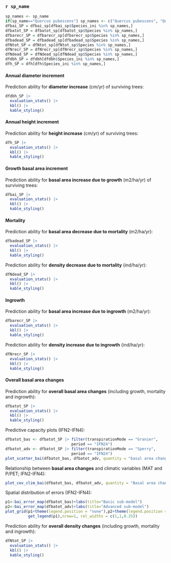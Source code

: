 ### `r sp_name`

```r
sp_names <- sp_name
if(sp_name=="Quercus pubescens") sp_names <- c("Quercus pubescens", "Quercus pyrenaica")
dfbai_SP = dfbai_sp[dfbai_sp$Species_ini %in% sp_names,]
dfbatot_SP = dfbatot_sp[dfbatot_sp$Species %in% sp_names,]
dfbarecr_SP = dfbarecr_sp[dfbarecr_sp$Species %in% sp_names,]
dfbadead_SP = dfbadead_sp[dfbadead_sp$Species %in% sp_names,]
dfNtot_SP = dfNtot_sp[dfNtot_sp$Species %in% sp_names,]
dfNrecr_SP = dfNrecr_sp[dfNrecr_sp$Species %in% sp_names,]
dfNdead_SP = dfNdead_sp[dfNdead_sp$Species %in% sp_names,]
dfdbh_SP = dfdbh[dfdbh$Species_ini %in% sp_names,]
dfh_SP = dfh[dfh$Species_ini %in% sp_names,]
```


#### Annual diameter increment

Prediction ability for **diameter increase** (cm/yr) of surviving trees:
```r
dfdbh_SP |> 
  evaluation_stats() |> 
  kbl() |>
  kable_styling()
```


<!-- Predictive capacity plots: -->

<!-- ```{r, echo = FALSE, fig.width=8, fig.height = 4, warning=FALSE, message=FALSE} -->
<!-- dfdbhSP_bas <- dfdbh_SP |> filter(transpirationMode == "Granier", -->
<!--                              period == "IFN24") -->
<!-- dfdbhSP_adv <- dfdbh_SP |> filter(transpirationMode == "Granier", -->
<!--                              period == "IFN24") -->
<!-- plot_scatter_tree(dfdbhSP_bas, dfdbhSP_adv,  points = TRUE) -->
<!-- ``` -->

<!-- Relationship between **diameter increment** and climatic variables (MAT and P/PET): -->
<!-- ```{r, echo = FALSE, fig.width=8, fig.height = 12, warning=FALSE, message=FALSE} -->
<!-- plot_cov_clim_tree(dfdbhSP_bas, dfdbhSP_adv,  points = TRUE) -->
<!-- ``` -->




#### Annual height increment

Prediction ability for **height increase** (cm/yr) of surviving trees:

```r
dfh_SP |> 
  evaluation_stats() |> 
  kbl() |>
  kable_styling()
```

<!-- Predictive capacity plots (IFN2-IFN4): -->

<!-- ```{r, echo = FALSE, fig.width=8, fig.height=4, warning=FALSE, message=FALSE} -->
<!-- dfhSP_bas <- dfh_SP |> filter(transpirationMode == "Granier", -->
<!--                              period == "IFN24") -->
<!-- dfhSP_adv <- dfh_SP |> filter(transpirationMode == "Granier", -->
<!--                              period == "IFN24") -->
<!-- plot_scatter_tree(dfhSP_bas, dfhSP_adv, points = TRUE, xylim = c(0,20), errorlim = c(-20,20), initiallim = c(0, 2000), -->
<!--                   var = "height") -->
<!-- ``` -->

<!-- Relationship between height increase and climatic variables (MAT, P/PET and available PAR; IFN2 - IFN4): -->

<!-- ```{r, echo = FALSE, fig.width=8, fig.height=12, warning=FALSE, message=FALSE} -->
<!-- plot_cov_clim_tree(dfhSP_bas, dfhSP_bas, points = TRUE, xylim = c(0,20), errorlim = c(-20,20), var = "height") -->
<!-- ``` -->

#### Growth basal area increment

Prediction ability for **basal area increase due to growth** (m2/ha/yr) of surviving trees: 

```r
dfbai_SP |> 
  evaluation_stats() |> 
  kbl() |>
  kable_styling()
```

#### Mortality

Prediction ability for **basal area decrease due to mortality** (m2/ha/yr): 

```r
dfbadead_SP |> 
  evaluation_stats() |> 
  kbl() |>
  kable_styling()
```

Prediction ability for **density decrease due to mortality** (ind/ha/yr): 

```r
dfNdead_SP |> 
  evaluation_stats() |> 
  kbl() |>
  kable_styling()
```


#### Ingrowth


Prediction ability for **basal area increase due to ingrowth** (m2/ha/yr): 

```r
dfbarecr_SP |> 
  evaluation_stats() |> 
  kbl() |>
  kable_styling()
```


Prediction ability for **density increase due to ingrowth** (ind/ha/yr): 

```r
dfNrecr_SP |> 
  evaluation_stats() |> 
  kbl() |>
  kable_styling()
```

#### Overall basal area changes

Prediction ability for **overall basal area changes** (including growth, mortality and ingrowth):

```r
dfbatot_SP |> 
  evaluation_stats() |> 
  kbl() |>
  kable_styling()
```


Predictive capacity plots (IFN2-IFN4):

```r
dfbatot_bas <- dfbatot_SP |> filter(transpirationMode == "Granier",
                             period == "IFN24")
dfbatot_adv <- dfbatot_SP |> filter(transpirationMode == "Sperry",
                             period == "IFN24") 
plot_scatter_bai(dfbatot_bas, dfbatot_adv, quantity = "basal area change", xylim = c(-0.5,2), errorlim = c(-2,2))
```

Relationship between **basal area changes** and climatic variables (MAT and P/PET; IFN2-IFN4):
```r
plot_cov_clim_bai(dfbatot_bas, dfbatot_adv, quantity = "Basal area change", ylim = c(-0.5,2), errorlim = c(-2,2))
```

Spatial distribution of errors (IFN2-IFN4): 
```r
p1<-bai_error_map(dfbatot_bas)+labs(title="Basic sub-model")
p2<-bai_error_map(dfbatot_adv)+labs(title="Advanced sub-model")
plot_grid(p1+theme(legend.position = "none"),p2+theme(legend.position = "none"),
          get_legend(p1),nrow=1, rel_widths = c(1,1,0.25))
```


Prediction ability for **overall density changes** (including growth, mortality and ingrowth):

```r
dfNtot_SP |> 
  evaluation_stats() |> 
  kbl() |>
  kable_styling()
```
